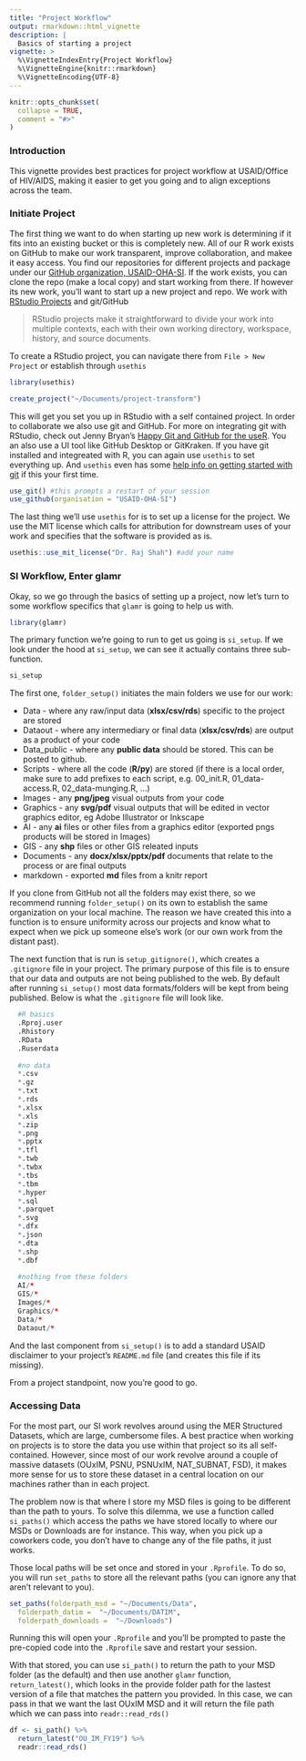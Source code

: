 ```yaml
---
title: "Project Workflow"
output: rmarkdown::html_vignette
description: |
  Basics of starting a project
vignette: >
  %\VignetteIndexEntry{Project Workflow}
  %\VignetteEngine{knitr::rmarkdown}
  %\VignetteEncoding{UTF-8}
---
```


```r
knitr::opts_chunk$set(
  collapse = TRUE,
  comment = "#>"
)
```

### Introduction

This vignette provides best practices for project workflow at USAID/Office of HIV/AIDS, making it easier to get you going and to align exceptions across the team.

### Initiate Project

The first thing we want to do when starting up new work is determining if it fits into an existing bucket or this is completely new. All of our R work exists on GitHub to make our work transparent, improve collaboration, and makee it easy access. You find our repositories for different projects and package under our [GitHub organization, USAID-OHA-SI](https://github.com/USAID-OHA-SI/). If the work exists, you can clone the repo (make a local copy) and start working from there. If however its new work, you'll want to start up a new project and repo. We work with [RStudio Projects](https://support.rstudio.com/hc/en-us/articles/200526207-Using-Projects) and git/GitHub

> RStudio projects make it straightforward to divide your work into multiple contexts, each with their own working directory, workspace, history, and source documents.

To create a RStudio project, you can navigate there from `File > New Project` or establish through `usethis`

```r
library(usethis)

create_project("~/Documents/project-transform")

```

This will get you set you up in RStudio with a self contained project. In order to collaborate we also use git and GitHub. For more on integrating git with RStudio, check out Jenny Bryan's [Happy Git and GitHub for the useR](https://happygitwithr.com/). You an also use a UI tool like GitHub Desktop or GitKraken. If you have git installed and integreated with R, you can again use `usethis` to set everything up. And `usethis` even has some [help info on getting started with git](https://usethis.r-lib.org/articles/articles/usethis-setup.html#configure-user-name-and-user-email) if this your first time.

```r
use_git() #this prompts a restart of your session
use_github(organisation = "USAID-OHA-SI")
```

The last thing we'll use `usethis` for is to set up a license for the project. We use the MIT license which calls for attribution for downstream uses of your work and specifies that the software is provided as is. 

```r
usethis::use_mit_license("Dr. Raj Shah") #add your name
```

### SI Workflow, Enter glamr

Okay, so we go through the basics of setting up a project, now let's turn to some workflow specifics that `glamr` is going to help us with. 

```r
library(glamr)
```

The primary function we're going to run to get us going is `si_setup`. If we look under the hood at `si_setup`, we can see it actually contains three sub-function.

```r
si_setup
```

The first one, `folder_setup()` initiates the main folders we use for our work:

  - Data - where any raw/input data (**xlsx/csv/rds**) specific to the project are stored
  - Dataout - where any intermediary or final data (**xlsx/csv/rds**) are output as a product of your code
  - Data_public - where any **public data** should be stored. This can be posted to github.
  - Scripts - where all the code (**R/py**) are stored (if there is a local order, make sure to add prefixes to each script, e.g. 00_init.R, 01_data-access.R, 02_data-munging.R, ...)
  - Images - any **png/jpeg** visual outputs from your code
  - Graphics - any **svg/pdf** visual outputs that will be edited in vector graphics editor, eg Adobe Illustrator or Inkscape
  - AI - any **ai** files or other files from a graphics editor (exported pngs products will be stored in Images)
  - GIS - any **shp** files or other GIS releated inputs 
  - Documents - any **docx/xlsx/pptx/pdf** documents that relate to the process or are final outputs
  - markdown - exported **md** files from a knitr report
  
If you clone from GitHub not all the folders may exist there, so we recommend  running `folder_setup()` on its own to establish the same organization on your local machine. The reason we have created this into a function is to ensure uniformity across our projects and know what to expect when we pick up someone else's work (or our own work from the distant past). 

The next function that is run is `setup_gitignore()`, which creates a `.gitignore` file in your project. The primary purpose of this file is to ensure that our data and outputs are not being published to the web. By default after running `si_setup()` most data formats/folders will be kept from being published. Below is what the `.gitignore` file will look like.

```r
  #R basics
  .Rproj.user
  .Rhistory
  .RData
  .Ruserdata
  
  #no data
  *.csv
  *.gz
  *.txt
  *.rds
  *.xlsx
  *.xls
  *.zip
  *.png
  *.pptx
  *.tfl
  *.twb
  *.twbx
  *.tbs
  *.tbm
  *.hyper
  *.sql
  *.parquet
  *.svg
  *.dfx
  *.json
  *.dta
  *.shp
  *.dbf
  
  #nothing from these folders
  AI/*
  GIS/*
  Images/*
  Graphics/*
  Data/*
  Dataout/*
```
And the last component from `si_setup()` is to add a standard USAID disclaimer to your project's `README.md` file (and creates this file if its missing).

From a project standpoint, now you're good to go.

### Accessing Data

For the most part, our SI work revolves around using the MER Structured Datasets, which are large, cumbersome files. A best practice when working on projects is to store the data you use within that project so its all self-contained. However, since most of our work revolve around a couple of massive datasets (OUxIM, PSNU, PSNUxIM, NAT_SUBNAT, FSD), it makes more sense for us to store these dataset in a central location on our machines rather than in each project.

The problem now is that where I store my MSD files is going to be different than the path to yours. To solve this dilemma, we use a function called `si_paths()` which access the paths we have stored locally to where our MSDs or Downloads are for instance. This way, when you pick up a coworkers code, you don't have to change any of the file paths, it just works.

Those local paths will be set once and stored in your `.Rprofile`. To do so, you will run `set_paths` to store all the relevant paths (you can ignore any that aren't relevant to you).

```r
set_paths(folderpath_msd = "~/Documents/Data",
  folderpath_datim =  "~/Documents/DATIM",
  folderpath_downloads =  "~/Downloads")
```

Running this will open your `.Rprofile` and you'll be prompted to paste the pre-copied code into the `.Rprofile` save and restart your session.

With that stored, you can use `si_path()` to return the path to your MSD folder (as the default) and then use another `glamr` function, `return_latest()`, which looks in the provide folder path for the lastest version of a file that matches the pattern you provided. In this case, we can pass in that we want the last OUxIM MSD and it will return the file path which we can pass into `readr::read_rds()`

```r
df <- si_path() %>%
  return_latest("OU_IM_FY19") %>% 
  readr::read_rds()
```







